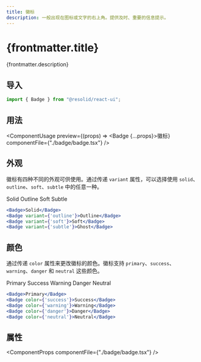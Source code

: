 ```yaml
---
title: 徽标
description: 一般出现在图标或文字的右上角。提供及时、重要的信息提示。
---
```




# {frontmatter.title}

{frontmatter.description}

## 导入

```js
import { Badge } from "@resolid/react-ui";
```

## 用法

<ComponentUsage preview={(props) => <Badge {...props}>徽标</Badge>} componentFile={"./badge/badge.tsx"} />

## 外观

徽标有四种不同的外观可供使用。通过传递 `variant` 属性，可以选择使用 `solid`、`outline`、`soft`、`subtle` 中的任意一种。

<section className={'example group'}>
  <ComponentExample className={'flex flex-row gap-3 items-center'}>
    <Badge>Solid</Badge>
    <Badge variant={'outline'}>Outline</Badge>
    <Badge variant={'soft'}>Soft</Badge>
    <Badge variant={'subtle'}>Subtle</Badge>
  </ComponentExample>

```jsx
<Badge>Solid</Badge>
<Badge variant={'outline'}>Outline</Badge>
<Badge variant={'soft'}>Soft</Badge>
<Badge variant={'subtle'}>Ghost</Badge>
```

</section>

## 颜色

通过传递 `color` 属性来更改徽标的颜色。徽标支持 `primary`、`success`、`warning`、`danger` 和 `neutral` 这些颜色。

<section className={'example group'}>
  <ComponentExample className={'flex flex-row gap-3 items-center'}>
    <Badge>Primary</Badge>
    <Badge color={'success'}>Success</Badge>
    <Badge color={'warning'}>Warning</Badge>
    <Badge color={'danger'}>Danger</Badge>
    <Badge color={'neutral'}>Neutral</Badge>
  </ComponentExample>

```jsx
<Badge>Primary</Badge>
<Badge color={'success'}>Success</Badge>
<Badge color={'warning'}>Warning</Badge>
<Badge color={'danger'}>Danger</Badge>
<Badge color={'neutral'}>Neutral</Badge>
```

</section>

## 属性

<ComponentProps componentFile={"./badge/badge.tsx"} />
